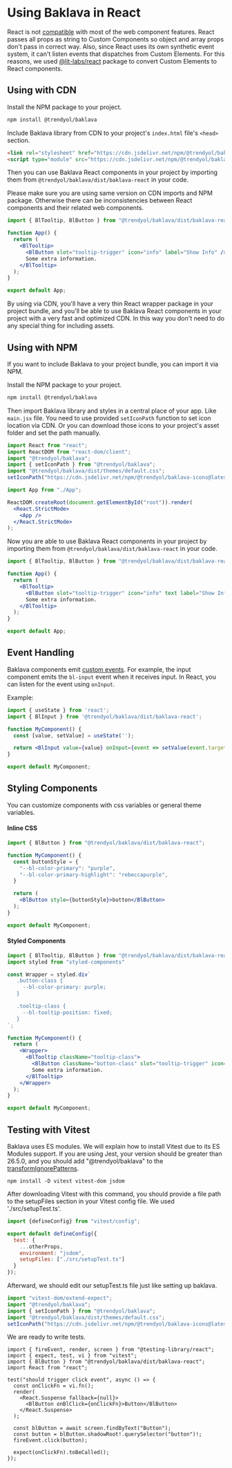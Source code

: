 
<Meta title="Frameworks/React" />

# Using Baklava in React

React is not [compatible](https://custom-elements-everywhere.com/#react) with most of the web component features. React passes all props as string to Custom Components so object and array props don't pass in correct way. Also, since React uses its own synthetic event system, it can't listen events that dispatches from Custom Elements. For this reasons, we used [@lit-labs/react](https://www.npmjs.com/package/@lit-labs/react) package to convert Custom Elements to React components.

## Using with CDN

Install the NPM package to your project.

```bash
npm install @trendyol/baklava
```

Include Baklava library from CDN to your project's `index.html` file's `<head>` section.

```html
<link rel="stylesheet" href="https://cdn.jsdelivr.net/npm/@trendyol/baklava@3.1.0/dist/themes/default.css"/>
<script type="module" src="https://cdn.jsdelivr.net/npm/@trendyol/baklava@3.1.0/dist/baklava.js"></script>
```

Then you can use Baklava React components in your project by importing them from `@trendyol/baklava/dist/baklava-react` in your code.

<bl-alert variant="warning" icon>
  Please make sure you are using same version on CDN imports and NPM package. Otherwise there can be inconsistencies between React components and their related web components.
</bl-alert>

```jsx
import { BlTooltip, BlButton } from "@trendyol/baklava/dist/baklava-react";

function App() {
  return (
    <BlTooltip>
      <BlButton slot="tooltip-trigger" icon="info" label="Show Info" />
      Some extra information.
    </BlTooltip>
  );
}

export default App;
```

By using via CDN, you'll have a very thin React wrapper package in your project bundle, and you'll be able to use Baklava React components in your project with a very fast and optimized CDN. In this way you don't need to do any special thing for including assets.

## Using with NPM

If you want to include Baklava to your project bundle, you can import it via NPM.

Install the NPM package to your project.

```bash
npm install @trendyol/baklava
```

Then import Baklava library and styles in a central place of your app. Like `main.jsx` file. You need to use provided `setIconPath` function to set icon location via CDN. Or you can download those icons to your project's asset folder and set the path manually.

```jsx
import React from "react";
import ReactDOM from "react-dom/client";
import "@trendyol/baklava";
import { setIconPath } from "@trendyol/baklava";
import "@trendyol/baklava/dist/themes/default.css";
setIconPath("https://cdn.jsdelivr.net/npm/@trendyol/baklava-icons@latest/icons");

import App from "./App";

ReactDOM.createRoot(document.getElementById("root")).render(
  <React.StrictMode>
    <App />
  </React.StrictMode>
);
```

Now you are able to use Baklava React components in your project by importing them from `@trendyol/baklava/dist/baklava-react` in your code.

```jsx
import { BlTooltip, BlButton } from "@trendyol/baklava/dist/baklava-react";

function App() {
  return (
    <BlTooltip>
      <BlButton slot="tooltip-trigger" icon="info" text label="Show Info" />
      Some extra information.
    </BlTooltip>
  );
}

export default App;
```

## Event Handling

Baklava components emit [custom events](https://developer.mozilla.org/en-US/docs/Web/API/CustomEvent). For example, the input component emits the `bl-input` event when it receives input. In React, you can listen for the event using `onInput`.

Example:

```jsx
import { useState } from 'react';
import { BlInput } from '@trendyol/baklava/dist/baklava-react';

function MyComponent() {
  const [value, setValue] = useState('');

  return <BlInput value={value} onInput={event => setValue(event.target.value)} />;
}

export default MyComponent;
```

## Styling Components
You can customize components with css variables or general theme variables.

#### Inline CSS

```jsx
import { BlButton } from "@trendyol/baklava/dist/baklava-react";

function MyComponent() {
  const buttonStyle = {
    "--bl-color-primary": "purple",
    "--bl-color-primary-highlight": "rebeccapurple",
  }

  return (
    <BlButton style={buttonStyle}>button</BlButton>
  );
}

export default MyComponent;
```

#### Styled Components

```jsx
import { BlTooltip, BlButton } from "@trendyol/baklava/dist/baklava-react";
import styled from "styled-components"

const Wrapper = styled.div`
   .button-class {
     --bl-color-primary: purple;
   }

   .tooltip-class {
     --bl-tooltip-position: fixed;
   }
`;

function MyComponent() {
  return (
    <Wrapper>
      <BlTooltip className="tooltip-class">
        <BlButton className="button-class" slot="tooltip-trigger" icon="info" text label="Show Info" />
        Some extra information.
      </BlTooltip>
    </Wrapper>
  );
}

export default MyComponent;
```

## Testing with Vitest

Baklava uses ES modules. We will explain how to install Vitest due to its ES Modules support. If you are using Jest,
your version should be greater than 26.5.0, and you should add "@trendyol/baklava" to the
[transformIgnorePatterns](https://jestjs.io/docs/tutorial-react-native#transformignorepatterns-customization).

```shell
npm install -D vitest vitest-dom jsdom
```

After downloading Vitest with this command, you should provide a file path to the setupFiles section in your
Vitest config file. We used './src/setupTest.ts'.

```js
import {defineConfig} from "vitest/config";

export default defineConfig({
  test: {
    ...otherProps,
    environment: "jsdom",
    setupFiles: ["./src/setupTest.ts"]
  }
});
```

Afterward, we should edit our setupTest.ts file just like setting up baklava.

```js
import "vitest-dom/extend-expect";
import "@trendyol/baklava";
import { setIconPath } from "@trendyol/baklava";
import "@trendyol/baklava/dist/themes/default.css";
setIconPath("https://cdn.jsdelivr.net/npm/@trendyol/baklava-icons@latest/icons");
```

We are ready to write tests.

```tsx
import { fireEvent, render, screen } from "@testing-library/react";
import { expect, test, vi } from "vitest";
import { BlButton } from "@trendyol/baklava/dist/baklava-react";
import React from "react";

test("should trigger click event", async () => {
  const onClickFn = vi.fn();
  render(
    <React.Suspense fallback={null}>
      <BlButton onBlClick={onClickFn}>Button</BlButton>
    </React.Suspense>
  );

  const blButton = await screen.findByText("Button");
  const button = blButton.shadowRoot!.querySelector("button")!;
  fireEvent.click(button);

  expect(onClickFn).toBeCalled();
});
```
